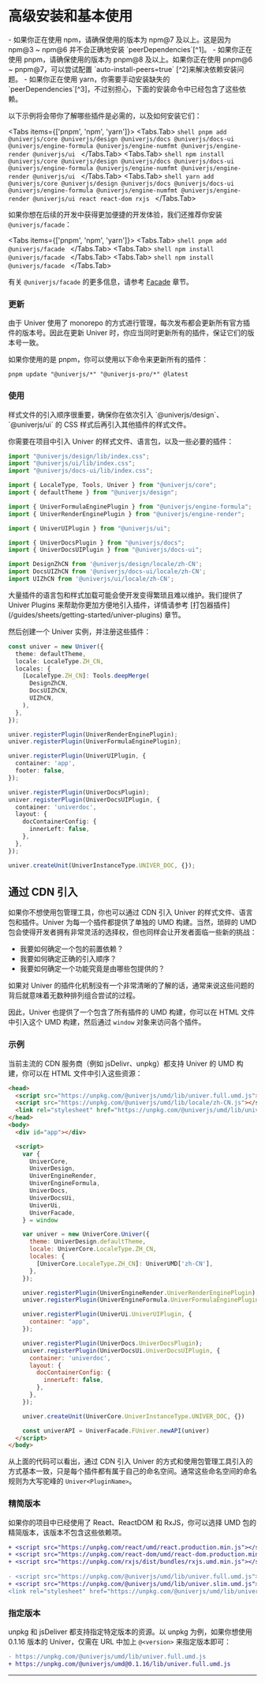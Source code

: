 
# 高级安装和基本使用

<Callout>
  - 如果你正在使用 npm，请确保使用的版本为 npm@7 及以上。这是因为 npm@3 ~ npm@6 并不会正确地安装 `peerDependencies`[^1]。
  - 如果你正在使用 pnpm，请确保使用的版本为 pnpm@8 及以上。如果你正在使用 pnpm@6 ~ pnpm@7，可以尝试配置 `auto-install-peers=true` [^2]来解决依赖安装问题。
  - 如果你正在使用 yarn，你需要手动安装缺失的 `peerDependencies`[^3]，不过别担心，下面的安装命令中已经包含了这些依赖。
</Callout>

以下示例将会带你了解哪些插件是必需的，以及如何安装它们：

<Tabs items={['pnpm', 'npm', 'yarn']}>
  <Tabs.Tab>
    ```shell
    pnpm add @univerjs/core @univerjs/design @univerjs/docs @univerjs/docs-ui @univerjs/engine-formula @univerjs/engine-numfmt @univerjs/engine-render @univerjs/ui
    ```
  </Tabs.Tab>
  <Tabs.Tab>
    ```shell
    npm install @univerjs/core @univerjs/design @univerjs/docs @univerjs/docs-ui @univerjs/engine-formula @univerjs/engine-numfmt @univerjs/engine-render @univerjs/ui
    ```
  </Tabs.Tab>
  <Tabs.Tab>
    ```shell
    yarn add @univerjs/core @univerjs/design @univerjs/docs @univerjs/docs-ui @univerjs/engine-formula @univerjs/engine-numfmt @univerjs/engine-render @univerjs/ui react react-dom rxjs
    ```
  </Tabs.Tab>
</Tabs>

如果你想在后续的开发中获得更加便捷的开发体验，我们还推荐你安装 `@univerjs/facade`：


<Tabs items={['pnpm', 'npm', 'yarn']}>
  <Tabs.Tab>
    ```shell
    pnpm add @univerjs/facade
    ```
  </Tabs.Tab>
  <Tabs.Tab>
    ```shell
    npm install @univerjs/facade
    ```
  </Tabs.Tab>
  <Tabs.Tab>
    ```shell
    npm install @univerjs/facade
    ```
  </Tabs.Tab>
</Tabs>

有关 `@univerjs/facade` 的更多信息，请参考 [Facade](/guides/docs/facade/facade) 章节。

### 更新

由于 Univer 使用了 monorepo 的方式进行管理，每次发布都会更新所有官方插件的版本号。因此在更新 Univer 时，你应当同时更新所有的插件，保证它们的版本号一致。

如果你使用的是 pnpm，你可以使用以下命令来更新所有的插件：

```shell
pnpm update "@univerjs/*" "@univerjs-pro/*" @latest
```

### 使用

<Callout>
  样式文件的引入顺序很重要，确保你在依次引入 `@univerjs/design`、`@univerjs/ui` 的 CSS 样式后再引入其他插件的样式文件。
</Callout>

你需要在项目中引入 Univer 的样式文件、语言包，以及一些必要的插件：

```typescript
import "@univerjs/design/lib/index.css";
import "@univerjs/ui/lib/index.css";
import "@univerjs/docs-ui/lib/index.css";

import { LocaleType, Tools, Univer } from "@univerjs/core";
import { defaultTheme } from "@univerjs/design";

import { UniverFormulaEnginePlugin } from "@univerjs/engine-formula";
import { UniverRenderEnginePlugin } from "@univerjs/engine-render";

import { UniverUIPlugin } from "@univerjs/ui";

import { UniverDocsPlugin } from "@univerjs/docs";
import { UniverDocsUIPlugin } from "@univerjs/docs-ui";

import DesignZhCN from '@univerjs/design/locale/zh-CN';
import DocsUIZhCN from '@univerjs/docs-ui/locale/zh-CN';
import UIZhCN from '@univerjs/ui/locale/zh-CN';
```

<Callout type="info" emoji="ℹ️">
  大量插件的语言包和样式加载可能会使开发变得繁琐且难以维护。我们提供了 Univer Plugins 来帮助你更加方便地引入插件，详情请参考 [打包器插件](/guides/sheets/getting-started/univer-plugins) 章节。
</Callout>

然后创建一个 Univer 实例，并注册这些插件：

```typescript
const univer = new Univer({
  theme: defaultTheme,
  locale: LocaleType.ZH_CN,
  locales: {
    [LocaleType.ZH_CN]: Tools.deepMerge(
      DesignZhCN,
      DocsUIZhCN,
      UIZhCN,
    ),
  },
});

univer.registerPlugin(UniverRenderEnginePlugin);
univer.registerPlugin(UniverFormulaEnginePlugin);

univer.registerPlugin(UniverUIPlugin, {
  container: 'app',
  footer: false,
});

univer.registerPlugin(UniverDocsPlugin);
univer.registerPlugin(UniverDocsUIPlugin, {
  container: 'univerdoc',
  layout: {
    docContainerConfig: {
      innerLeft: false,
    },
  },
});

univer.createUnit(UniverInstanceType.UNIVER_DOC, {});
```

## 通过 CDN 引入

如果你不想使用包管理工具，你也可以通过 CDN 引入 Univer 的样式文件、语言包和插件。Univer 为每一个插件都提供了单独的 UMD 构建。当然，琐碎的 UMD 包会使得开发者拥有非常灵活的选择权，但也同样会让开发者面临一些新的挑战：

- 我要如何确定一个包的前置依赖？
- 我要如何确定正确的引入顺序？
- 我要如何确定一个功能究竟是由哪些包提供的？

如果对 Univer 的插件化机制没有一个非常清晰的了解的话，通常来说这些问题的背后就意味着无数种排列组合尝试的过程。

因此，Univer 也提供了一个包含了所有插件的 UMD 构建，你可以在 HTML 文件中引入这个 UMD 构建，然后通过 `window` 对象来访问各个插件。

### 示例

当前主流的 CDN 服务商（例如 jsDelivr、unpkg）都支持 Univer 的 UMD 构建，你可以在 HTML 文件中引入这些资源：

```html
<head>
  <script src="https://unpkg.com/@univerjs/umd/lib/univer.full.umd.js"></script>
  <script src="https://unpkg.com/@univerjs/umd/lib/locale/zh-CN.js"></script>
  <link rel="stylesheet" href="https://unpkg.com/@univerjs/umd/lib/univer.css">
</head>
<body>
  <div id="app"></div>

  <script>
    var {
      UniverCore,
      UniverDesign,
      UniverEngineRender,
      UniverEngineFormula,
      UniverDocs,
      UniverDocsUi,
      UniverUi,
      UniverFacade,
    } = window

    var univer = new UniverCore.Univer({
      theme: UniverDesign.defaultTheme,
      locale: UniverCore.LocaleType.ZH_CN,
      locales: {
        [UniverCore.LocaleType.ZH_CN]: UniverUMD['zh-CN'],
      },
    });

    univer.registerPlugin(UniverEngineRender.UniverRenderEnginePlugin);
    univer.registerPlugin(UniverEngineFormula.UniverFormulaEnginePlugin);

    univer.registerPlugin(UniverUi.UniverUIPlugin, {
      container: "app",
    });

    univer.registerPlugin(UniverDocs.UniverDocsPlugin);
    univer.registerPlugin(UniverDocsUi.UniverDocsUIPlugin, {
      container: 'univerdoc',
      layout: {
        docContainerConfig: {
          innerLeft: false,
        },
      },
    });

    univer.createUnit(UniverCore.UniverInstanceType.UNIVER_DOC, {})

    const univerAPI = UniverFacade.FUniver.newAPI(univer)
  </script>
</body>
```

从上面的代码可以看出，通过 CDN 引入 Univer 的方式和使用包管理工具引入的方式基本一致，只是每个插件都有属于自己的命名空间。通常这些命名空间的命名规则为大写驼峰的 `Univer<PluginName>`。

### 精简版本

如果你的项目中已经使用了 React、ReactDOM 和 RxJS，你可以选择 UMD 包的精简版本，该版本不包含这些依赖项。

```diff
+ <script src="https://unpkg.com/react/umd/react.production.min.js"></script>
+ <script src="https://unpkg.com/react-dom/umd/react-dom.production.min.js"></script>
+ <script src="https://unpkg.com/rxjs/dist/bundles/rxjs.umd.min.js"></script>
 
- <script src="https://unpkg.com/@univerjs/umd/lib/univer.full.umd.js"></script>
+ <script src="https://unpkg.com/@univerjs/umd/lib/univer.slim.umd.js"></script>
<link rel="stylesheet" href="https://unpkg.com/@univerjs/umd/lib/univer.css">
```

### 指定版本

unpkg 和 jsDeliver 都支持指定特定版本的资源。以 unpkg 为例，如果你想使用 0.1.16 版本的 Univer，仅需在 URL 中加上 `@<version>` 来指定版本即可：

```diff
- https://unpkg.com/@univerjs/umd/lib/univer.full.umd.js
+ https://unpkg.com/@univerjs/umd@0.1.16/lib/univer.full.umd.js
```

---

[^1]: https://blog.npmjs.org/post/110924823920/npm-weekly-5
[^2]: https://pnpm.io/npmrc#auto-install-peers
[^3]: https://github.com/yarnpkg/yarn/issues/1503
